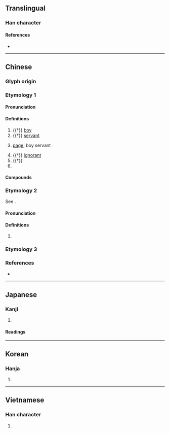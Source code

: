 {{character info/new}}
==Translingual==

===Han character===
{{Han char|rn=9|rad=人|as=12|sn=14|four=20214|canj=OYTG|ids=⿰亻童}}

====References====
* {{Han ref|kx=0117.300|dkj=01132|dj=0249.130|hdz=10221.040|uh=50EE|ud=20718|bh=B9AD|bd=47533}}

----

==Chinese==
{{zh-forms}}

===Glyph origin===
{{Han etym}}

===Etymology 1===
====Pronunciation====
{{zh-pron
|m=tóng
|c=tung4
|mc=y
|oc=y
|cat=n,a
}}

====Definitions====
{{zh-hanzi}}

# {{†}} [[boy]]
# {{†}} [[servant]]
# {{lb|zh|historical}} [[page]]; boy servant
# {{†}} [[ignorant]]
# {{†}} {{zh-alt-form|動}}
# {{surname|zh}}

====Compounds====
{{zh-der|僕僮成群|僮御|僮僮|家僮|僮手指千|僮婢|僮僕|球僮|書僮|車僮}}

===Etymology 2===
See {{zh-l|*壯}}.

====Pronunciation====
{{zh-pron
|m=zhuàng
|c=zong6,zong3
|cat=pn
}}

====Definitions====
{{zh-hanzi}}

# {{lb|zh|obsolete}} {{zh-div|族}} {{zh-alt-name|壯|[[Zhuang]] (people)}}

===Etymology 3===
{{zh-see|蹱}}

===References===
* {{R:yue:mfccd}}

----

==Japanese==

===Kanji===
{{ja-kanji|grade=|rs=人12}}

# {{rfdef|ja|sort=人12}}

====Readings====
{{ja-readings
|goon=ずう
|kanon=とう
|kanyoon=どう
|kun=しもべ-, わらべ-
}}

----

==Korean==

===Hanja===
{{ko-hanja|hangeul=동|rv=dong|mr=tong}}

# {{rfdef|ko|sort=人12}}

----

==Vietnamese==

===Han character===
{{vi-hantu|[[đồng]]|rs=人12}}

# {{rfdef|vi|sort=人12}}